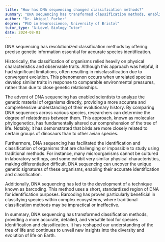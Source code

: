 ```yaml
---
title: "How has DNA sequencing changed classification methods?"
summary: "DNA sequencing has transformed classification methods, enabling precise genetic information that enhances accurate species identification."
author: "Dr. Abigail Parker"
degree: "PhD in Neuroscience, University of Bristol"
tutor_type: "A-Level Biology Tutor"
date: 2024-08-01
---
```


DNA sequencing has revolutionized classification methods by offering precise genetic information essential for accurate species identification.

Historically, the classification of organisms relied heavily on physical characteristics and observable traits. Although this approach was helpful, it had significant limitations, often resulting in misclassification due to convergent evolution. This phenomenon occurs when unrelated species develop similar traits in response to comparable environmental pressures, rather than due to close genetic relationships.

The advent of DNA sequencing has enabled scientists to analyze the genetic material of organisms directly, providing a more accurate and comprehensive understanding of their evolutionary history. By comparing DNA sequences across various species, researchers can determine the degree of relatedness between them. This approach, known as molecular phylogenetics, has fundamentally altered our comprehension of the tree of life. Notably, it has demonstrated that birds are more closely related to certain groups of dinosaurs than to other avian species.

Furthermore, DNA sequencing has facilitated the identification and classification of organisms that are challenging or impossible to study using traditional methods. For instance, many microorganisms cannot be cultured in laboratory settings, and some exhibit very similar physical characteristics, making differentiation difficult. DNA sequencing can uncover the unique genetic signatures of these organisms, enabling their accurate identification and classification.

Additionally, DNA sequencing has led to the development of a technique known as barcoding. This method uses a short, standardized region of DNA for identification purposes. Barcoding has proven particularly beneficial in classifying species within complex ecosystems, where traditional classification methods may be impractical or ineffective.

In summary, DNA sequencing has transformed classification methods, providing a more accurate, detailed, and versatile tool for species identification and classification. It has reshaped our understanding of the tree of life and continues to unveil new insights into the diversity and evolution of life on Earth.
    